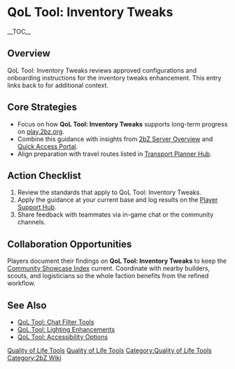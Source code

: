 {{Short description|QoL Tool: Inventory Tweaks reviews approved configurations and onboarding instructions for the inventory tweaks enhancement}}
= QoL Tool: Inventory Tweaks =
{{2bZ Navbox}}
__TOC__

== Overview ==
QoL Tool: Inventory Tweaks reviews approved configurations and onboarding instructions for
the inventory tweaks enhancement. This entry links back to [[Category:Quality of Life
Tools|Quality of Life Tools]] for additional context.

== Core Strategies ==
* Focus on how '''QoL Tool: Inventory Tweaks''' supports long-term progress on [[play.2bz.org]].
* Combine this guidance with insights from [[2bZ Server Overview]] and [[Quick Access Portal]].
* Align preparation with travel routes listed in [[Transport Planner Hub]].

== Action Checklist ==
# Review the [[Category:Quality of Life Tools|Quality of Life Tools]] standards that apply to QoL Tool: Inventory Tweaks.
# Apply the guidance at your current base and log results on the [[Player Support Hub]].
# Share feedback with teammates via in-game chat or the community channels.

== Collaboration Opportunities ==
Players document their findings on '''QoL Tool: Inventory Tweaks''' to keep the
[[Community Showcase Index]] current. Coordinate with nearby builders, scouts, and
logisticians so the whole faction benefits from the refined workflow.

== See Also ==
* [[QoL Tool: Chat Filter Tools]]
* [[QoL Tool: Lighting Enhancements]]
* [[QoL Tool: Accessibility Options]]

[[Category:Quality of Life Tools]]
[[Category:2bZ Wiki]]
